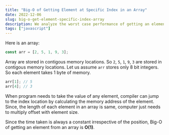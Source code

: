 ```yaml
---
title: "Big-O of Getting Element at Specific Index in an Array"
date: 2022-12-06
slug: big-o-get-element-specific-index-array
description: We analyze the worst case performance of getting an element at specific index in an Array.
tags: ["javascript"]
---
```


Here is an array:

```javascript
const arr = [2, 5, 1, 9, 3];
```

Array are stored in contigous memory locations. So `2`, `5`, `1`, `9`, `3` are stored in contigous memory locations. Let us assume `arr` stores only 8 bit integers. So each element takes 1 byte of memory.

```javascript
arr[1]; // 5
arr[4]; // 3
```

When program needs to take the value of any element, compiler can jump to the index location by calculating the memory address of the element. Since, the length of each element in an array is same, computer just needs to multiply offset with element size.

Since the time taken is always a constant irrespective of the position, Big-O of getting an element from an array is **O(1)**.
